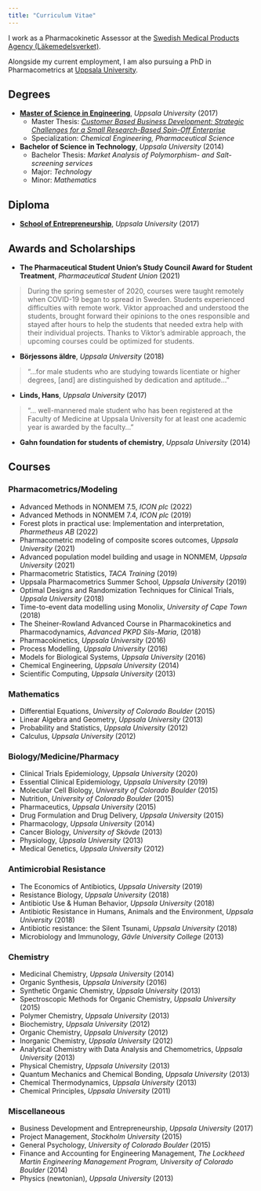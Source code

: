 ```yaml
---
title: "Curriculum Vitae"
---
```


I work as a Pharmacokinetic Assessor at the [Swedish Medical Products Agency (Läkemedelsverket)](https://www.lakemedelsverket.se/en).

Alongside my current employment, I am also pursuing a PhD in Pharmacometrics at [Uppsala University](https://www.uu.se/en).

## Degrees  
* [**Master of Science in Engineering**](http://www.uu.se/en/admissions/master/selma/studieplan/?planId=405&pKod=TKT2Y&lasar=), _Uppsala University_ (2017)
  * Master Thesis: [_Customer Based Business Development: Strategic Challenges for a Small Research-Based Spin-Off Enterprise_](http://www.diva-portal.org/smash/get/diva2:1137512/FULLTEXT01.pdf)
  * Specialization: _Chemical Engineering, Pharmaceutical Science_

* **Bachelor of Science in Technology**, _Uppsala University_ (2014)
  * Bachelor Thesis: _Market Analysis of Polymorphism- and Salt-screening services_
  * Major: _Technology_
  * Minor: _Mathematics_

## Diploma  
* [**School of Entrepreneurship**](https://cie.uu.se/industrial-engineering-and-management/education/entrepreneurship/), _Uppsala University_ (2017)


## Awards and Scholarships
* **The Pharmaceutical Student Union’s Study Council Award for Student Treatment**, _Pharmaceutical Student Union_ (2021)

> During the spring semester of 2020, courses were taught remotely when COVID-19 began to spread in Sweden. Students experienced difficulties with remote work. Viktor approached and understood the students, brought forward their opinions to the ones responsible and stayed after hours to help the students that needed extra help with their individual projects. Thanks to Viktor’s admirable approach, the upcoming courses could be optimized for students.

* **Börjessons äldre**, _Uppsala University_ (2018)  

> "...for male students who are studying towards licentiate or higher degrees, [and] are distinguished by dedication and aptitude..."

* **Linds, Hans**, _Uppsala University_ (2017)

> "... well-mannered male student who has been registered at the Faculty of Medicine at Uppsala University for at least one academic year is awarded by the faculty..."

* **Gahn foundation for students of chemistry**, _Uppsala University_ (2014)

## Courses

### Pharmacometrics/Modeling

* Advanced Methods in NONMEM 7.5, _ICON plc_ (2022)
* Advanced Methods in NONMEM 7.4, _ICON plc_ (2019)
* Forest plots in practical use: Implementation and interpretation, _Pharmetheus AB_ (2022)
* Pharmacometric modeling of composite scores outcomes, _Uppsala University_ (2021)
* Advanced population model building and usage in NONMEM, _Uppsala University_ (2021)
* Pharmacometric Statistics, _TACA Training_ (2019)
* Uppsala Pharmacometrics Summer School, _Uppsala University_ (2019)
* Optimal Designs and Randomization Techniques for Clinical Trials, _Uppsala University_ (2018)
* Time-to-event data modelling using Monolix, _University of Cape Town_ (2018)
* The Sheiner-Rowland Advanced Course in Pharmacokinetics and Pharmacodynamics, _Advanced PKPD Sils-Maria_, (2018)
* Pharmacokinetics, _Uppsala University_ (2016)
* Process Modelling, _Uppsala University_ (2016)
* Models for Biological Systems, _Uppsala University_ (2016)
* Chemical Engineering, _Uppsala University_ (2014)
* Scientific Computing, _Uppsala University_ (2013)

### Mathematics

* Differential Equations, _University of Colorado Boulder_ (2015)
* Linear Algebra and Geometry, _Uppsala University_ (2013)
* Probability and Statistics, _Uppsala University_ (2012)
* Calculus, _Uppsala University_ (2012)

### Biology/Medicine/Pharmacy

* Clinical Trials Epidemiology, _Uppsala University_ (2020)
* Essential Clinical Epidemiology, _Uppsala University_ (2019)
* Molecular Cell Biology, _University of Colorado Boulder_ (2015)
* Nutrition, _University of Colorado Boulder_ (2015)
* Pharmaceutics, _Uppsala University_ (2015)
* Drug Formulation and Drug Delivery, _Uppsala University_ (2015)
* Pharmacology, _Uppsala University_ (2014)
* Cancer Biology, _University of Skövde_ (2013)
* Physiology, _Uppsala University_ (2013)
* Medical Genetics, _Uppsala University_ (2012)

### Antimicrobial Resistance 

* The Economics of Antibiotics, _Uppsala University_ (2019)
* Resistance Biology, _Uppsala University_ (2018)
* Antibiotic Use & Human Behavior, _Uppsala University_ (2018)
* Antibiotic Resistance in Humans, Animals and the Environment, _Uppsala University_ (2018)
* Antibiotic resistance: the Silent Tsunami, _Uppsala University_ (2018)
* Microbiology and Immunology, _Gävle University College_ (2013)

### Chemistry

* Medicinal Chemistry, _Uppsala University_ (2014)
* Organic Synthesis, _Uppsala University_ (2016)
* Synthetic Organic Chemistry, _Uppsala University_ (2013)
* Spectroscopic Methods for Organic Chemistry, _Uppsala University_ (2015)
* Polymer Chemistry, _Uppsala University_ (2013)
* Biochemistry, _Uppsala University_ (2012)
* Organic Chemistry, _Uppsala University_ (2012)
* Inorganic Chemistry, _Uppsala University_ (2012)
* Analytical Chemistry with Data Analysis and Chemometrics, _Uppsala University_ (2013)
* Physical Chemistry, _Uppsala University_ (2013)
* Quantum Mechanics and Chemical Bonding, _Uppsala University_ (2013)
* Chemical Thermodynamics, _Uppsala University_ (2013)
* Chemical Principles, _Uppsala University_ (2011)

### Miscellaneous 

* Business Development and Entrepreneurship, _Uppsala University_ (2017)
* Project Management, _Stockholm University_ (2015)
* General Psychology, _University of Colorado Boulder_ (2015)
* Finance and Accounting for Engineering Management, _The Lockheed Martin Engineering Management Program, University of Colorado Boulder_ (2014)
* Physics (newtonian), _Uppsala University_ (2013)
